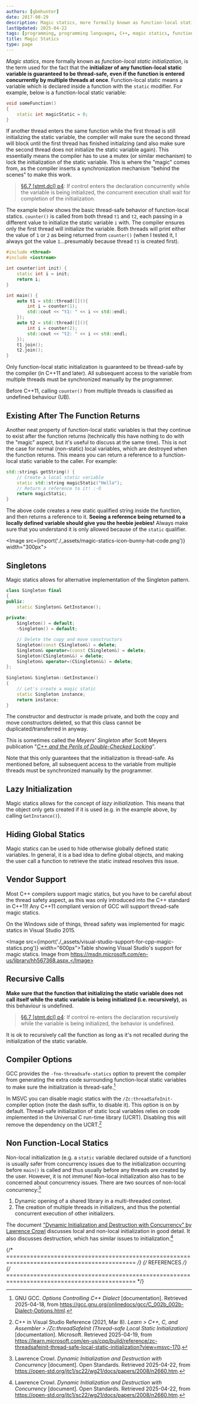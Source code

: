 ```yaml
---
authors: [gbmhunter]
date: 2017-08-29
description: Magic statics, more formally known as function-local static initialization, is the term used for the fact that the C++ compiler guarantees that the initializer of any function-local static variable is thread-safe, even if the function is entered concurrently by multiple threads at once.
lastUpdated: 2025-04-22
tags: [programming, programming languages, C++, magic statics, function-local static initialization, threads, C++11, singletons, concurrency, GCC, MSVC]
title: Magic Statics
type: page
---
```


_Magic statics_, more formally known as _function-local static initialization_, is the term used for the fact that the **initializer of any function-local static variable is guaranteed to be thread-safe, even if the function is entered concurrently by multiple threads at once**. Function-local static means a variable which is declared inside a function with the `static` modifier. For example, below is a function-local static variable:

```c++
void someFunction()
{
    static int magicStatic = 0;
}
```

If another thread enters the same function while the first thread is still initializing the static variable, the compiler will make sure the second thread will block until the first thread has finished initializing (and also make sure the second thread does not initialize the static variable again). This essentially means the compiler has to use a mutex (or similar mechanism) to lock the initialization of the static variable. This is where the "magic" comes from, as the compiler inserts a synchronization mechanism "behind the scenes" to make this work.

> [§6.7 [stmt.dcl] p4](http://www.open-std.org/jtc1/sc22/wg21/docs/papers/2012/n3337.pdf): If control enters the declaration concurrently while the variable is being initialized, the concurrent execution shall wait for completion of the initialization.

The example below shows the basic thread-safe behavior of function-local statics. `counter()` is called from both thread `t1` and `t2`, each passing in a different value to initialize the static variable `i` with. The compiler ensures only the first thread will initialize the variable. Both threads will print either the value of `1` or `2` as being returned from `counter()` (when I tested it, I always got the value `1`...presumably because thread `t1` is created first).


```c++
#include <thread>
#include <iostream>

int counter(int init) {
    static int i = init;
    return i;
}

int main() {
    auto t1 = std::thread([](){ 
        int i = counter(1);
        std::cout << "t1: " << i << std::endl;
    });
    auto t2 = std::thread([](){ 
        int i = counter(2);
        std::cout << "t2: " << i << std::endl;
    });
    t1.join();
    t2.join();
}
```

<Aside type="caution">
Only function-local static initialization is guaranteed to be thread-safe by the compiler (in C++11 and later). All subsequent access to the variable from multiple threads must be synchronized manually by the programmer.
</Aside>

Before C++11, calling `counter()` from multiple threads is classified as undefined behaviour (UB).

## Existing After The Function Returns

Another neat property of function-local static variables is that they continue to exist after the function returns (technically this have nothing to do with the "magic" aspect, but it's useful to discuss at the same time). This is not the case for normal (non-static) local variables, which are destroyed when the function returns. This means you can return a reference to a function-local static variable to the caller. For example:

```c++    
std::string& getString() {
    // Create a local static variable
    static std::string magicStatic("Hello");
    // Return a reference to it! :-O
    return magicStatic;
}
```

The above code creates a new static qualified string inside the function, and then returns a reference to it. **Seeing a reference being returned to a locally defined variable should give you the heebie jeebies!** Always make sure that you understand it is only allowed because of the `static` qualifier.

<Image src={import('./_assets/magic-statics-icon-bunny-hat-code.png')} width="300px"></Image>

## Singletons

Magic statics allows for alternative implementation of the Singleton pattern.

```c++    
class Singleton final
{
public:
    static Singleton& GetInstance();
    
private:
    Singleton() = default;
    ~Singleton() = default;

    // Delete the copy and move constructors 
    Singleton(const CSingleton&) = delete;
    Singleton& operator=(const CSingleton&) = delete;
    Singleton(CSingleton&&) = delete;
    Singleton& operator=(CSingleton&&) = delete;
};
    
Singleton& Singleton::GetInstance()
{
    // Let's create a magic static
    static Singleton instance;
    return instance;
}
```

The constructor and destructor is made private, and both the copy and move constructors deleted, so that this class cannot be duplicated/transferred in anyway.

This is sometimes called the _Meyers' Singleton_ after Scott Meyers publication "[_C++ and the Perils of Double-Checked Locking_](/misc/magic-statics/Scott-Meyers-Cpp-and-the-Perils-of-Double-Checked-Locking.pdf)".

Note that this only guarantees that the initialization is thread-safe. As mentioned before, all subsequent access to the variable from multiple threads must be synchronized manually by the programmer.

## Lazy Initialization

Magic statics allows for the concept of _lazy initialization_. This means that the object only gets created if it is used (e.g. in the example above, by calling `GetInstance()`).

## Hiding Global Statics

Magic statics can be used to hide otherwise globally defined static variables. In general, it is a bad idea to define global objects, and making the user call a function to retrieve the static instead resolves this issue.

## Vendor Support

Most C++ compilers support magic statics, but you have to be careful about the thread safety aspect, as this was only introduced into the C++ standard in C++11! Any C++11 compliant version of GCC will support thread-safe magic statics.

On the Windows side of things, thread safety was implemented for magic statics in Visual Studio 2015.

<Image src={import('./_assets/visual-studio-support-for-cpp-magic-statics.png')} width="600px">Table showing Visual Studio's support for magic statics. Image from https://msdn.microsoft.com/en-us/library/hh567368.aspx.</Image>

## Recursive Calls

**Make sure that the function that initializing the static variable does not call itself while the static variable is being initialized (i.e. recursively)**, as this behaviour is undefined.

> [§6.7 [stmt.dcl] p4](http://www.open-std.org/jtc1/sc22/wg21/docs/papers/2012/n3337.pdf): If control re-enters the declaration recursively while the variable is being initialized, the behavior is undefined.

It is ok to recursively call the function as long as it's not recalled during the initialization of the static variable.

## Compiler Options

GCC provides the `-fno-threadsafe-statics` option to prevent the compiler from generating the extra code surrounding function-local static variables to make sure the initialization is thread-safe.[^gnu-gcc-docs-options-controlling-cpp-dialect]

In MSVC you can disable magic statics with the `/Zc:threadSafeInit-` compiler option (note the dash suffix, to disable it). This option is on by default. Thread-safe initialization of static local variables relies on code implemented in the Universal C run-time library (UCRT). Disabling this will remove the dependency on the UCRT.[^microsoft-msvc-zc-thread-safe-init]

## Non Function-Local Statics

Non-local initialization (e.g. a `static` variable declared outside of a function) is usually safer from concurrency issues due to the initialization occurring before `main()` is called and thus usually before any threads are created by the user. However, it is not immune! Non-local initialization also has to be concerned about concurrency issues. There are two sources of non-local concurrency:[^open-std-dynamic-initialization-and-destruction-with-concurrency]

1. Dynamic opening of a shared library in a multi-threaded context.
1. The creation of multiple threads in initializers, and thus the potential concurrent execution of other initializers.

The document ["Dynamic Initialization and Destruction with Concurrency" by Lawrence Crowl](https://open-std.org/jtc1/sc22/wg21/docs/papers/2008/n2660.htm) discusses local and non-local initialization in good detail. It also discusses destruction, which has similar issues to initialization.[^open-std-dynamic-initialization-and-destruction-with-concurrency]

{/* ============================================================================================ */}
{/* REFERENCES */}
{/* ============================================================================================ */}

[^gnu-gcc-docs-options-controlling-cpp-dialect]: GNU GCC. _Options Controlling C++ Dialect_ [documentation]. Retrieved 2025-04-18, from https://gcc.gnu.org/onlinedocs/gcc/C_002b_002b-Dialect-Options.html.
[^microsoft-msvc-zc-thread-safe-init]: C++ in Visual Studio Reference (2021, Mar 8). _Learn > C++, C, and Assembler > /Zc:threadSafeInit (Thread-safe Local Static Initialization)_ [documentation]. Microsoft. Retrieved 2025-04-19, from https://learn.microsoft.com/en-us/cpp/build/reference/zc-threadsafeinit-thread-safe-local-static-initialization?view=msvc-170.
[^open-std-dynamic-initialization-and-destruction-with-concurrency]: Lawrence Crowl. _Dynamic Initialization and Destruction with Concurrency_ [document]. Open Standards. Retrieved 2025-04-22, from https://open-std.org/jtc1/sc22/wg21/docs/papers/2008/n2660.htm.
